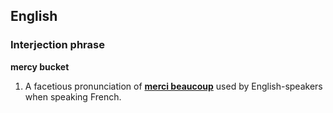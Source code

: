 ==English==
===Interjection phrase===
'''mercy bucket'''

#A facetious pronunciation of '''[[merci beaucoup]]''' used by English-speakers when speaking French.